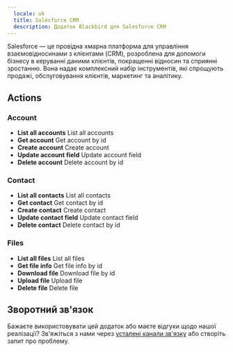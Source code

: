 ```yaml
---
  locale: uk
  title: Salesforce CRM
  description: Додаток Blackbird для Salesforce CRM
---
```


<LinkCard title="Переглянути на Github" target="_blank" href="https://github.com/bb-io/SalesforceCRM" icon="github" />

Salesforce — це провідна хмарна платформа для управління взаємовідносинами з клієнтами (CRM), розроблена для допомоги бізнесу в керуванні даними клієнтів, покращенні відносин та сприянні зростанню. Вона надає комплексний набір інструментів, які спрощують продажі, обслуговування клієнтів, маркетинг та аналітику.

## Actions

###  Account
- **List all accounts** List all accounts
- **Get account** Get account by id
- **Create account** Create account
- **Update account field** Update account field
- **Delete account** Delete account by id

###  Contact
- **List all contacts** List all contacts
- **Get contact** Get contact by id
- **Create contact** Create contact
- **Update contact field** Update contact field
- **Delete contact** Delete contact by id

###  Files
- **List all files** List all files
- **Get file info** Get file info by id
- **Download file** Download file by id
- **Upload file** Upload file
- **Delete file** Delete file

## Зворотний зв'язок

Бажаєте використовувати цей додаток або маєте відгуки щодо нашої реалізації? Зв'яжіться з нами через [усталені канали зв'язку](https://www.blackbird.io/) або створіть запит про проблему.
